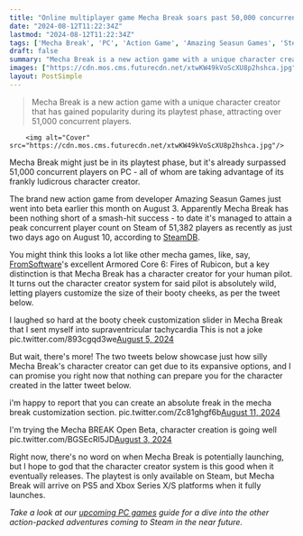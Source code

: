 ```yaml
---
title: "Online multiplayer game Mecha Break soars past 50,000 concurrent Steam players in its playtest, who all discover just how unhinged its character creator can be"
date: "2024-08-12T11:22:34Z"
lastmod: "2024-08-12T11:22:34Z"
tags: ['Mecha Break', 'PC', 'Action Game', 'Amazing Seasun Games', 'Steam', 'Armored Core 6: Fires of Rubicon', 'FromSoftware', 'Character Creator', 'PS5', 'Xbox Series X/S']
draft: false
summary: "Mecha Break is a new action game with a unique character creator that has gained popularity during its playtest phase, attracting over 51,000 concurrent players."
images: ["https://cdn.mos.cms.futurecdn.net/xtwKW49kVoScXU8p2hshca.jpg"]
layout: PostSimple
---
```

> Mecha Break is a new action game with a unique character creator that has gained popularity during its playtest phase, attracting over 51,000 concurrent players.


        <img alt="Cover" src="https://cdn.mos.cms.futurecdn.net/xtwKW49kVoScXU8p2hshca.jpg"/>
        
Mecha Break might just be in its playtest phase, but it's already surpassed 51,000 concurrent players on PC - all of whom are taking advantage of its frankly ludicrous character creator.

The brand new action game from developer Amazing Seasun Games just went into beta earlier this month on August 3. Apparently Mecha Break has been nothing short of a smash-hit success - to date it's managed to attain a peak concurrent player count on Steam of 51,382 players as recently as just two days ago on August 10, according to [SteamDB](https://steamdb.info/app/3016800/charts/).

You might think this looks a lot like other mecha games, like, say, [FromSoftware](https://www.gamesradar.com/tag/fromsoftware/)'s excellent Armored Core 6: Fires of Rubicon, but a key distinction is that Mecha Break has a character creator for your human pilot. It turns out the character creator system for said pilot is absolutely wild, letting players customize the size of their booty cheeks, as per the tweet below.

I laughed so hard at the booty cheek customization slider in Mecha Break that I sent myself into supraventricular tachycardia This is not a joke pic.twitter.com/893cgqd3we[August 5, 2024](https://twitter.com/BaronJSaysWords/status/1820288950231060693)

But wait, there's more! The two tweets below showcase just how silly Mecha Break's character creator can get due to its expansive options, and I can promise you right now that nothing can prepare you for the character created in the latter tweet below. 

i'm happy to report that you can create an absolute freak in the mecha break customization section. pic.twitter.com/Zc81ghgf6b[August 11, 2024](https://twitter.com/airbagged/status/1822772604215644231)

I'm trying the Mecha BREAK Open Beta, character creation is going well pic.twitter.com/BGSEcRl5JD[August 3, 2024](https://twitter.com/Julia_CaSsian/status/1819589906483577276)

Right now, there's no word on when Mecha Break is potentially launching, but I hope to god that the character creator system is this good when it eventually releases. The playtest is only available on Steam, but Mecha Break will arrive on PS5 and Xbox Series X/S platforms when it fully launches.

*Take a look at our *[<em>upcoming PC games</em>](https://www.gamesradar.com/new-pc-games/)* guide for a dive into the other action-packed adventures coming to Steam in the near future.*
        